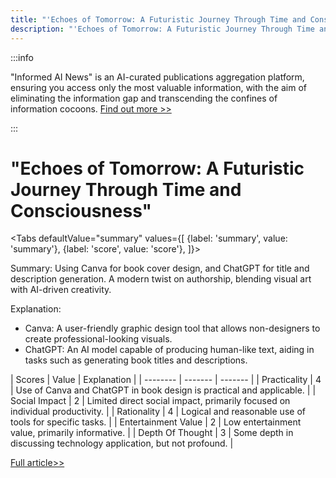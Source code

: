 ```yaml
---
title: "'Echoes of Tomorrow: A Futuristic Journey Through Time and Consciousness'"
description: "'Echoes of Tomorrow: A Futuristic Journey Through Time and Consciousness'"
---
```



:::info

"Informed AI News" is an AI-curated publications aggregation platform, ensuring you access only the most valuable information, with the aim of eliminating the information gap and transcending the confines of information cocoons.  [Find out more >>](/docs/guides)

:::

# "Echoes of Tomorrow: A Futuristic Journey Through Time and Consciousness"


<Tabs
	defaultValue="summary"
	values={[
	{label: 'summary', value: 'summary'},
	{label: 'score', value: 'score'},
]}>
<TabItem value="summary">


Summary:
Using Canva for book cover design, and ChatGPT for title and description generation. A modern twist on authorship, blending visual art with AI-driven creativity.

Explanation:
- Canva: A user-friendly graphic design tool that allows non-designers to create professional-looking visuals.
- ChatGPT: An AI model capable of producing human-like text, aiding in tasks such as generating book titles and descriptions.
</TabItem>
<TabItem value="score">
	| Scores     | Value   | Explanation |
	| -------- | ------- | ------- |
	| Practicality  | 4    | Use of Canva and ChatGPT in book design is practical and applicable.    |
	| Social Impact | 2     | Limited direct social impact, primarily focused on individual productivity.    |
	| Rationality    | 4    | Logical and reasonable use of tools for specific tasks.    |
	| Entertainment Value    | 2    | Low entertainment value, primarily informative.    |
	| Depth Of Thought    | 3    | Some depth in discussing technology application, but not profound.    |
</TabItem>
</Tabs>

[Full article>>](https://x.com/mhdfaran/status/1799406692175847928)
